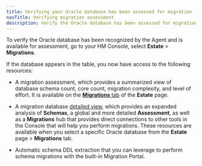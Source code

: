 ```yaml
---
title: Verifying your Oracle database has been assessed for migration
navTitle: Verifying migration assessment
description: Verify the Oracle database has been assessed for migration by the Hybrid Manager through the Agent.
---
```


To verify the Oracle database has been recognized by the Agent and is available for assessment, go to your HM Console, select **Estate** > **Migrations**.

If the database appears in the table, you now have access to the following resources: 

-   A migration assessment, which provides a summarized view of database schema count, core count, migration complexity, and level of effort. It is available on the [**Migrations** tab](/edb-postgres-ai/1.2/hybrid-manager/using_hybrid_manager/migration/migrate/migrations/) of the **Estate** page. 

-   A migration database [detailed view](/edb-postgres-ai/1.2/hybrid-manager/using_hybrid_manager/migration/migrations/migration_database_details_view/), which provides an expanded analysis of **Schemas**, a global and more detailed **Assessment**, as well as a **Migrations** hub that provides direct connections to other tools in the Console that will help you perform migrations. These resources are available when you select a specific Oracle database from the **Estate** page > **Migrations** tab.

-   Automatic schema DDL extraction that you can leverage to perform schema migrations with the built-in Migration Portal.
